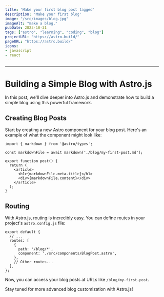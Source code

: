 ```yaml
---
title: 'Make your first blog post tagged'
description: 'Make your first blog'
image: "/src/images/blog.jpg"
imageAlt: "make a blog."
pubDate: 2023-10-31
tags: ["astro", "learning", "coding", "blog"]
projectURL: "https://astro.build/"
pageURL: "https://astro.build/"
icons:
- javascript
- react
---
```

---

# Building a Simple Blog with Astro.js

In this post, we'll dive deeper into Astro.js and demonstrate how to build a simple blog using this powerful framework.

## Creating Blog Posts

Start by creating a new Astro component for your blog post. Here's an example of what the component might look like:

```
import { markdown } from '@astro/types';

const markdownFile = await markdown('./blog/my-first-post.md');

export function post() {
  return (
    <article>
      <h1>{markdownFile.meta.title}</h1>
      <div>{markdownFile.content}</div>
    </article>
  );
}
```

## Routing

With Astro.js, routing is incredibly easy. You can define routes in your project's `astro.config.js` file:

```
export default {
  // ...
  routes: [
    {
      path: '/blog/*',
      component: './src/components/BlogPost.astro',
    },
    // Other routes...
  ],
};
```

Now, you can access your blog posts at URLs like `/blog/my-first-post`.

Stay tuned for more advanced blog customization with Astro.js!